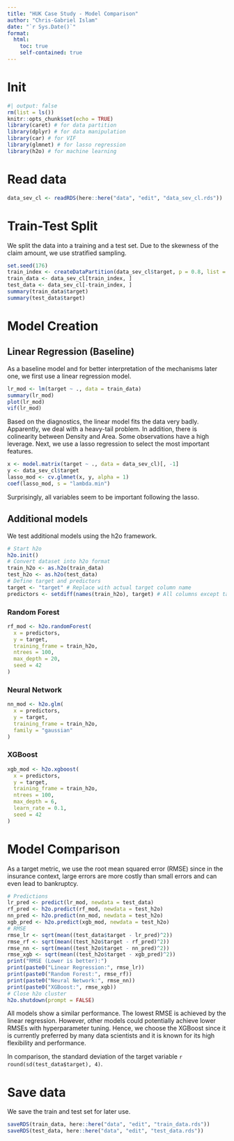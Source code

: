 ```yaml
---
title: "HUK Case Study - Model Comparison"
author: "Chris-Gabriel Islam"
date: "`r Sys.Date()`"
format:
  html:
    toc: true
    self-contained: true
---
```


# Init

```r
#| output: false
rm(list = ls())
knitr::opts_chunk$set(echo = TRUE)
library(caret) # for data partition
library(dplyr) # for data manipulation
library(car) # for VIF
library(glmnet) # for lasso regression
library(h2o) # for machine learning
```

# Read data

```r
data_sev_cl <- readRDS(here::here("data", "edit", "data_sev_cl.rds"))
```

# Train-Test Split

We split the data into a training and a test set. Due to the skewness of the claim amount, we use stratified sampling.

```r
set.seed(176)
train_index <- createDataPartition(data_sev_cl$target, p = 0.8, list = FALSE)
train_data <- data_sev_cl[train_index, ]
test_data <- data_sev_cl[-train_index, ]
summary(train_data$target)
summary(test_data$target)
```

# Model Creation


## Linear Regression (Baseline)

As a baseline model and for better interpretation of the mechanisms later one, we first use a linear regression model.

```r
lr_mod <- lm(target ~ ., data = train_data)
summary(lr_mod)
plot(lr_mod)
vif(lr_mod)
```

Based on the diagnostics, the linear model fits the data very badly. Apparently, we deal with a heavy-tail problem. In addition, there is colinearity between Density and Area. Some observations have a high leverage. Next, we use a lasso regression to select the most important features.

```r
x <- model.matrix(target ~ ., data = data_sev_cl)[, -1]
y <- data_sev_cl$target
lasso_mod <- cv.glmnet(x, y, alpha = 1)
coef(lasso_mod, s = "lambda.min")
```

Surprisingly, all variables seem to be important following the lasso.

## Additional models

We test additional models using the h2o framework.

```r
# Start h2o
h2o.init()
# Convert dataset into h2o format
train_h2o <- as.h2o(train_data)
test_h2o <- as.h2o(test_data)
# Define target and predictors
target <- "target" # Replace with actual target column name
predictors <- setdiff(names(train_h2o), target) # All columns except target
```

### Random Forest

```r
rf_mod <- h2o.randomForest(
  x = predictors,
  y = target,
  training_frame = train_h2o,
  ntrees = 100,
  max_depth = 20,
  seed = 42
)
```

### Neural Network

```r
nn_mod <- h2o.glm(
  x = predictors,
  y = target,
  training_frame = train_h2o,
  family = "gaussian"
)
```

### XGBoost

```r
xgb_mod <- h2o.xgboost(
  x = predictors,
  y = target,
  training_frame = train_h2o,
  ntrees = 100,
  max_depth = 6,
  learn_rate = 0.1,
  seed = 42
)
```

# Model Comparison

As a target metric, we use the root mean squared error (RMSE) since in the insurance context, large errors are more costly than small errors and can even lead to bankruptcy.

```r
# Predictions
lr_pred <- predict(lr_mod, newdata = test_data)
rf_pred <- h2o.predict(rf_mod, newdata = test_h2o)
nn_pred <- h2o.predict(nn_mod, newdata = test_h2o)
xgb_pred <- h2o.predict(xgb_mod, newdata = test_h2o)
# RMSE
rmse_lr <- sqrt(mean((test_data$target - lr_pred)^2))
rmse_rf <- sqrt(mean((test_h2o$target - rf_pred)^2))
rmse_nn <- sqrt(mean((test_h2o$target - nn_pred)^2))
rmse_xgb <- sqrt(mean((test_h2o$target - xgb_pred)^2))
print("RMSE (Lower is better):")
print(paste0("Linear Regression:", rmse_lr))
print(paste0("Random Forest:", rmse_rf))
print(paste0("Neural Network:", rmse_nn))
print(paste0("XGBoost:", rmse_xgb))
# Close h2o cluster
h2o.shutdown(prompt = FALSE)
```

All models show a similar performance. The lowest RMSE is achieved by the linear regression. However, other models could potentially achieve lower RMSEs with hyperparameter tuning. Hence, we choose the XGBoost since it is currently preferred by many data scientists and it is known for its high flexibility and performance.

In comparison, the standard deviation of the target variable `r round(sd(test_data$target), 4)`.

# Save data

We save the train and test set for later use.

```r
saveRDS(train_data, here::here("data", "edit", "train_data.rds"))
saveRDS(test_data, here::here("data", "edit", "test_data.rds"))
```
